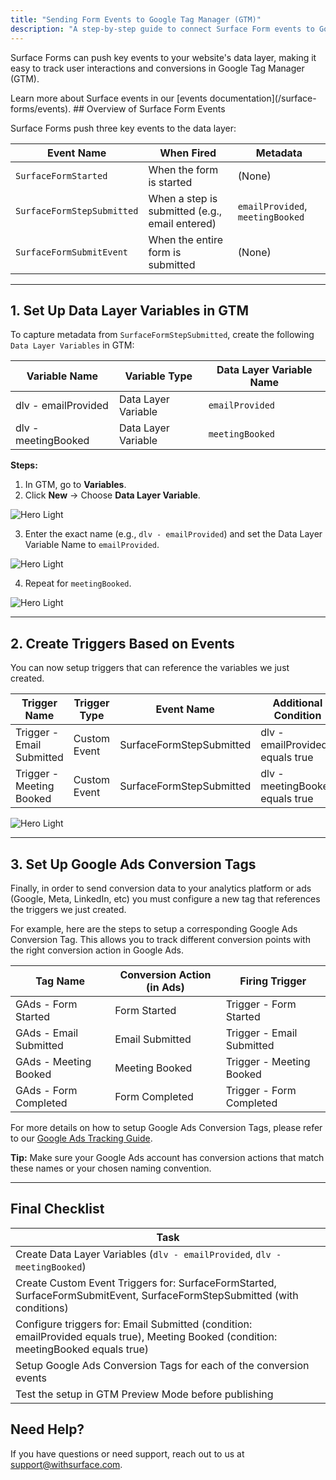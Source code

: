 ```yaml
---
title: "Sending Form Events to Google Tag Manager (GTM)"
description: "A step-by-step guide to connect Surface Form events to Google Tag Manager (GTM)"
---
```


Surface Forms can push key events to your website's data layer, making it easy to track user interactions and conversions in Google Tag Manager (GTM).

<Tip>
    Learn more about Surface events in our [events documentation](/surface-forms/events).
</Tip>
## Overview of Surface Form Events

Surface Forms push three key events to the data layer:

| Event Name                | When Fired                        | Metadata                        |
|--------------------------|-----------------------------------|---------------------------------|
| `SurfaceFormStarted`     | When the form is started          | (None)                          |
| `SurfaceFormStepSubmitted` | When a step is submitted (e.g., email entered) | `emailProvided`, `meetingBooked` |
| `SurfaceFormSubmitEvent` | When the entire form is submitted | (None)      |
---

## 1. Set Up Data Layer Variables in GTM

To capture metadata from `SurfaceFormStepSubmitted`, create the following `Data Layer Variables` in GTM:

| Variable Name            | Variable Type         | Data Layer Variable Name    |
|--------------------------|-----------------------|-----------------------------|
| dlv - emailProvided            | Data Layer Variable   | `emailProvided`             |
| dlv - meetingBooked            | Data Layer Variable   | `meetingBooked`             |

**Steps:**
1. In GTM, go to <b>Variables</b>.
2. Click <b>New</b> → Choose <b>Data Layer Variable</b>.
<img className="block" src="/images/gtm/gtm_12.png" alt="Hero Light" />

3. Enter the exact name (e.g., <code>dlv - emailProvided</code>) and set the Data Layer Variable Name to <code>emailProvided</code>.
<img className="block" src="/images/gtm/gtm_13.png" alt="Hero Light" />

4. Repeat for <code>meetingBooked</code>.
<img className="block" src="/images/gtm/gtm_14.png" alt="Hero Light" />


---

## 2. Create Triggers Based on Events

You can now setup triggers that can reference the variables we just created.

| Trigger Name           | Trigger Type | Event Name                | Additional Condition                |
|-----------------------|--------------|--------------------------|-------------------------------------|
| Trigger - Email Submitted | Custom Event | SurfaceFormStepSubmitted | dlv - emailProvided equals true     |
| Trigger - Meeting Booked  | Custom Event | SurfaceFormStepSubmitted | dlv - meetingBooked equals true     |

<img className="block" src="/images/gtm/gtm_15.png" alt="Hero Light" />

---

## 3. Set Up Google Ads Conversion Tags

Finally, in order to send conversion data to your analytics platform or ads (Google, Meta, LinkedIn, etc) you must configure a new tag that references the triggers we just created. 

For example, here are the steps to setup a corresponding Google Ads Conversion Tag. This allows you to track different conversion points with the right conversion action in Google Ads.

| Tag Name                | Conversion Action (in Ads) | Firing Trigger           |
|------------------------|----------------------------|--------------------------|
| GAds - Form Started    | Form Started               | Trigger - Form Started   |
| GAds - Email Submitted | Email Submitted            | Trigger - Email Submitted|
| GAds - Meeting Booked  | Meeting Booked             | Trigger - Meeting Booked |
| GAds - Form Completed  | Form Completed             | Trigger - Form Completed |

For more details on how to setup Google Ads Conversion Tags, please refer to our [Google Ads Tracking Guide](/guides/google-ads-tracking).

<Card>
  <b>Tip:</b> Make sure your Google Ads account has conversion actions that match these names or your chosen naming convention.
</Card>

---

## Final Checklist

| Task                                                                 |
|----------------------------------------------------------------------|
| Create Data Layer Variables (<code>dlv - emailProvided</code>, <code>dlv - meetingBooked</code>) |
| Create Custom Event Triggers for: SurfaceFormStarted, SurfaceFormSubmitEvent, SurfaceFormStepSubmitted (with conditions) |
| Configure triggers for: Email Submitted (condition: emailProvided equals true), Meeting Booked (condition: meetingBooked equals true) |
| Setup Google Ads Conversion Tags for each of the conversion events   |
| Test the setup in GTM Preview Mode before publishing                 |

## Need Help?

If you have questions or need support, reach out to us at [support@withsurface.com](mailto:support@withsurface.com).
